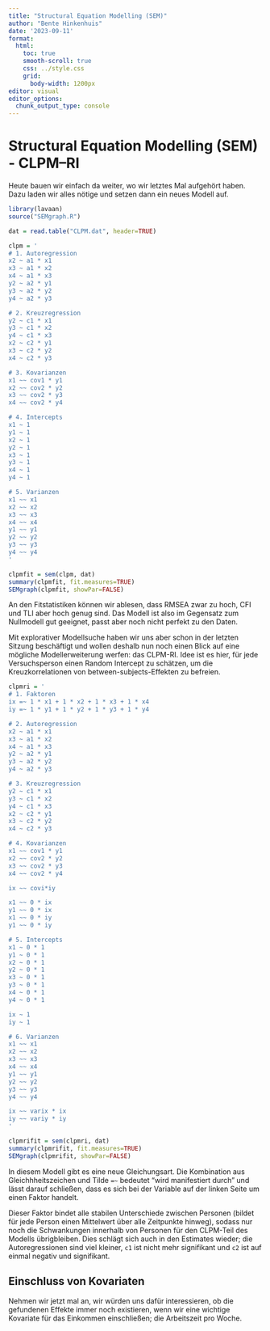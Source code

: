 ```yaml
---
title: "Structural Equation Modelling (SEM)"
author: "Bente Hinkenhuis"
date: '2023-09-11'
format:
  html:
    toc: true
    smooth-scroll: true
    css: ../style.css
    grid: 
      body-width: 1200px
editor: visual
editor_options: 
  chunk_output_type: console
---
```


# Structural Equation Modelling (SEM) - CLPM--RI

Heute bauen wir einfach da weiter, wo wir letztes Mal aufgehört haben. Dazu laden wir alles nötige und setzen dann ein neues Modell auf.

```r
library(lavaan)
source("SEMgraph.R")

dat = read.table("CLPM.dat", header=TRUE)
```

```r
clpm = '
# 1. Autoregression
x2 ~ a1 * x1
x3 ~ a1 * x2
x4 ~ a1 * x3
y2 ~ a2 * y1
y3 ~ a2 * y2
y4 ~ a2 * y3

# 2. Kreuzregression
y2 ~ c1 * x1
y3 ~ c1 * x2
y4 ~ c1 * x3
x2 ~ c2 * y1
x3 ~ c2 * y2
x4 ~ c2 * y3

# 3. Kovarianzen
x1 ~~ cov1 * y1
x2 ~~ cov2 * y2
x3 ~~ cov2 * y3
x4 ~~ cov2 * y4

# 4. Intercepts
x1 ~ 1
y1 ~ 1
x2 ~ 1
y2 ~ 1
x3 ~ 1
y3 ~ 1
x4 ~ 1
y4 ~ 1

# 5. Varianzen
x1 ~~ x1
x2 ~~ x2
x3 ~~ x3
x4 ~~ x4
y1 ~~ y1
y2 ~~ y2
y3 ~~ y3
y4 ~~ y4
'

clpmfit = sem(clpm, dat)
summary(clpmfit, fit.measures=TRUE)
SEMgraph(clpmfit, showPar=FALSE)
```

An den Fitstatistiken können wir ablesen, dass RMSEA zwar zu hoch, CFI und TLI aber hoch genug sind. Das Modell ist also im Gegensatz zum Nullmodell gut geeignet, passt aber noch nicht perfekt zu den Daten.

Mit explorativer Modellsuche haben wir uns aber schon in der letzten Sitzung beschäftigt und wollen deshalb nun noch einen Blick auf eine mögliche Modellerweiterung werfen: das CLPM-RI. Idee ist es hier, für jede Versuchsperson einen Random Intercept zu schätzen, um die Kreuzkorrelationen von between-subjects-Effekten zu befreien.

```r
clpmri = '
# 1. Faktoren
ix =~ 1 * x1 + 1 * x2 + 1 * x3 + 1 * x4
iy =~ 1 * y1 + 1 * y2 + 1 * y3 + 1 * y4

# 2. Autoregression
x2 ~ a1 * x1
x3 ~ a1 * x2
x4 ~ a1 * x3
y2 ~ a2 * y1
y3 ~ a2 * y2
y4 ~ a2 * y3

# 3. Kreuzregression
y2 ~ c1 * x1
y3 ~ c1 * x2
y4 ~ c1 * x3
x2 ~ c2 * y1
x3 ~ c2 * y2
x4 ~ c2 * y3

# 4. Kovarianzen
x1 ~~ cov1 * y1
x2 ~~ cov2 * y2
x3 ~~ cov2 * y3
x4 ~~ cov2 * y4

ix ~~ covi*iy

x1 ~~ 0 * ix
y1 ~~ 0 * ix
x1 ~~ 0 * iy
y1 ~~ 0 * iy

# 5. Intercepts
x1 ~ 0 * 1
y1 ~ 0 * 1
x2 ~ 0 * 1
y2 ~ 0 * 1
x3 ~ 0 * 1
y3 ~ 0 * 1
x4 ~ 0 * 1
y4 ~ 0 * 1

ix ~ 1
iy ~ 1

# 6. Varianzen
x1 ~~ x1
x2 ~~ x2
x3 ~~ x3
x4 ~~ x4
y1 ~~ y1
y2 ~~ y2
y3 ~~ y3
y4 ~~ y4

ix ~~ varix * ix
iy ~~ variy * iy
'

clpmrifit = sem(clpmri, dat)
summary(clpmrifit, fit.measures=TRUE)
SEMgraph(clpmrifit, showPar=FALSE)
```

In diesem Modell gibt es eine neue Gleichungsart. Die Kombination aus Gleichhheitszeichen und Tilde `=~` bedeutet "wird manifestiert durch" und lässt darauf schließen, dass es sich bei der Variable auf der linken Seite um einen Faktor handelt.

Dieser Faktor bindet alle stabilen Unterschiede zwischen Personen (bildet für jede Person einen Mittelwert über alle Zeitpunkte hinweg), sodass nur noch die Schwankungen innerhalb von Personen für den CLPM-Teil des Modells übrigbleiben. Dies schlägt sich auch in den Estimates wieder; die Autoregressionen sind viel kleiner, `c1` ist nicht mehr signifikant und `c2` ist auf einmal negativ und signifikant.

## Einschluss von Kovariaten

Nehmen wir jetzt mal an, wir würden uns dafür interessieren, ob die gefundenen Effekte immer noch existieren, wenn wir eine wichtige Kovariate für das Einkommen einschließen; die Arbeitszeit pro Woche.
